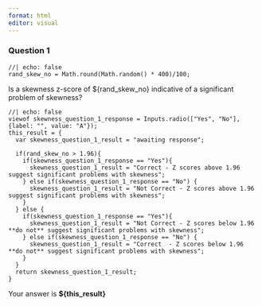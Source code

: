 ```yaml
---
format: html
editor: visual
---
```


### Question 1
```ojs
//| echo: false
rand_skew_no = Math.round(Math.random() * 400)/100;
```
Is a skewness z-score of ${rand_skew_no} indicative of a significant problem of skewness?

```ojs
//| echo: false
viewof skewness_question_1_response = Inputs.radio(["Yes", "No"], {label: "", value: "A"});
this_result = { 
  var skewness_question_1_result = "awaiting response";

  if(rand_skew_no > 1.96){
    if(skewness_question_1_response == "Yes"){
      skewness_question_1_result = "Correct - Z scores above 1.96 suggest significant problems with skewness";
    } else if(skewness_question_1_response == "No") {
      skewness_question_1_result = "Not Correct - Z scores above 1.96 suggest significant problems with skewness";
    }
  } else {
    if(skewness_question_1_response == "Yes"){
      skewness_question_1_result = "Not Correct - Z scores below 1.96 **do not** suggest significant problems with skewness";
    } else if(skewness_question_1_response == "No") {
      skewness_question_1_result = "Correct  - Z scores below 1.96 **do not** suggest significant problems with skewness";
    }
  }
  return skewness_question_1_result;
}

```
Your answer is **${this_result}**